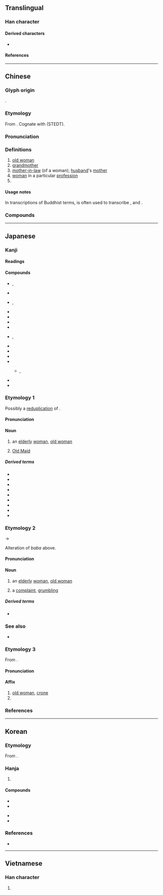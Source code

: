 {{character info}}
==Translingual==

===Han character===
{{Han char|rn=38|rad=女|as=08|sn=11|four=34404|canj=EEV|ids=⿱波女}}

====Derived characters====
* {{l|mul|[[嘙]], [[𫾀]], [[𪳪]], [[𡼃]], [[蔢]]}}

====References====
{{Han ref|kx=0264.060|dkj=06390|dj=0530.260|hdz=21061.110|uh=5A46}}

----

==Chinese==
{{zh-forms}}

===Glyph origin===
{{Han etym}}
{{Han compound|波|女|t2=woman|ls=psc|c1=p|c2=s}}.

===Etymology===
From {{inh|zh|sit-pro|*pʷa-n ~ *bʷa-n||grandmother}}. Cognate with {{cog|my|ဘွား||grandmother}} (STEDT).

===Pronunciation===
{{zh-pron
|m=pó
|m-s=po2
|c=po4,po4-2
|c-t=po3,po4
|g=po2
|h=pfs=phò;gd=po2
|j=pe1
|mb=bǒ̤
|md=bò̤
|mn=ml,jj,tw:pô/qz:pô͘
|mn-t=pua5/bo5
|w=3bu
|x=bo2
|mc=y
|oc=y
|cat=n
}}

===Definitions===
{{zh-hanzi}}

# [[old woman]]
# [[grandmother]]
# [[mother-in-law]] (of a woman); [[husband]]'s [[mother]]
# [[woman]] in a particular [[profession]]
# {{n-g|pejorative suffix for a woman}}

====Usage notes====
In transcriptions of Buddhist terms, {{ltc-l|婆}} is often used to transcribe {{cog|sa|ब}}, {{m|sa|भ}} and {{m|sa|व}}.

===Compounds===
{{zh-der|婆婆|麻婆|麻婆豆腐|事頭婆|衰婆|八婆|鬼婆|肥婆|外婆|老婆|公央婆|三姑六婆|乞婆|婆娘子|小老婆子|婆姨|偷婆娘|三婆|一片婆心|家主婆|媽祖婆|婆娑起舞|巫婆|後堯婆|兩公婆|床公床婆|主人婆|土地婆|孟婆|婆婆慢慢|丑婆子|優婆夷|嬸婆|姨婆|媒婆|婆那娑|婆老|婆子口舌|婆子|婆媳|婆媽|婆婆媽媽|婆娘|娘婆|姑婆芋|優婆塞|師婆|太婆|大腳婆娘|大嬸婆|夜叉婆|婆娑|伯婆|婆家|婆心|姑婆|娑婆|婆兒|娑婆世界|叔婆|公公婆婆|公婆|助產婆|三婆二婦|婆兒氣|坐婆|岐婆|神婆|湯婆|春夢婆|歹婆娘|毗婆尸佛|毘婆沙部|產婆術|穩婆|男人婆|活閃婆|攙扶婆|支婆|產婆|浪婆|接生婆|漁婆|毗舍婆佛|收生婆|牙婆|虎姑婆|虔婆|鼙婆|豬婆龍|跟婆|雞婆|風婆婆|蘋婆|綽板婆|道婆|管家婆||老虔婆|老子婆娑|虔婆勢|黃臉婆|黃婆|龜婆|養婆娘|賣婆|醫婆|老令婆|阿婆|老太婆|腳婆|黃道婆|頻婆|苦口婆心|婆羅|伯爺婆|妹仔大過主人婆}}

----

==Japanese==

===Kanji===
{{ja-kanji|grade=c|rs=女08}}

====Readings====
{{ja-readings
|goon=ば
|kanon=は
|toon=ほ
|kun=ばあ-, ばば-
}}

====Compounds====
{{der-top4|Compounds}}
* {{ja-r|婆%伽%婆|ば%が%ば}}, {{ja-r|婆%伽%婆|ば%ぎゃ%ば}}
* {{ja-r|婆%娑|ば%さ}}
* {{ja-r|婆%娑%羅|ば%さ%ら}}, {{ja-r|婆%娑%羅|ば%しゃ%ら}}
* {{ja-r|婆%婆%鰈|バ%バ%ガレイ}}
* {{ja-r|婆%羅%門|バ%ラ%モン|[[brahmin]]}}
* {{ja-r|悪%婆|あく%ば}}
* {{ja-r|産%婆|さん%ば}}
* {{ja-r|奪%衣%婆|だつ%え%ば|rom=-}}, {{ja-r|脱%衣%婆|だつ%え%ば}}
* {{ja-r|娑%婆|しゃ%ば}}
* {{ja-r|卒%塔%婆|そ%と%ば|[[stupa]]}}
* {{ja-r|薩%婆%訶|そ%わ%か|svāhā}}
* {{ja-r|転%婆|てん%ば}}
** {{ja-r|お転%婆|おてん%ば|rom=-}}, {{ja-r|御%転%婆|お%てん%ば}}
* {{ja-r|湯%湯%婆|ゆ%たん%ぽ|[[hot water bottle]]}}
* {{ja-r|老%婆|ろう%ば}}
{{der-bottom}}

===Etymology 1===
{{ja-kanjitab|yomi=k|ばば}}
Possibly a [[reduplication]] of {{m|ja|姥|tr=uba||[[old woman]]}}. {{rfv-etym|ja}}

====Pronunciation====
{{ja-pron|y=k|ばば|acc=1|acc_ref=DJR}}

====Noun====
{{ja-noun|ばば}}

# an [[elderly]] [[woman]], [[old woman]]
#: {{syn|ja|老女|tr1=rōjo|老婆|tr2=rōba}}
#: {{ant|ja|爺|tr=jiji}}
# {{lb|ja|sort=はは'|card games}} [[Old Maid]]

=====Derived terms=====
{{der-top3}}
* {{ja-r|お婆さん|おばあさん}}
* {{ja-r|悪%婆|あく%ばば}}
* {{ja-r|梅%干 婆|うめ%ぼし ばば}}
* {{ja-r|火%車 婆|か%しゃ ばば}}
* {{ja-r|鎌%婆|かま%ばば}}
* {{ja-r|子%取り婆|こ%とりばば}}
* {{ja-r|狸%婆|たぬき%ばば}}
* {{ja-r|猫%股 婆|ねこ%また ばば}}
* {{ja-r|灸の婆|やいと の ばば}}
{{der-bottom}}

===Etymology 2===
{{ja-kanjitab|yomi=i|ばばあ}}
{{IPAchar|/baba/}} → {{IPAchar|/babaː/}}

Alteration of ''baba'' above.

====Pronunciation====
{{ja-pron|y=i|ばばあ|acc=2|acc_ref=DJR}}

====Noun====
{{ja-noun|ばばあ}}

# an [[elderly]] [[woman]], [[old woman]]
#: {{ant|ja|爺|tr=jijī}}
# {{lb|ja|sort=ははあ'|colloquial}} a [[complaint]], [[grumbling]]
#: {{syn|ja|愚痴|tr=guchi}}

=====Derived terms=====
* {{ja-r|狸%婆|たぬき%ばばあ}}

===See also===
* {{ja-r|祖母|ばば|[[grandmother]]}}

===Etymology 3===
{{ja-kanjitab|ば|yomi=on}}
From {{der|ja|ltc|sort=は'|-}} {{ltc-l|婆}}.

====Pronunciation====
{{ja-pron|ば|y=on}}

====Affix====
{{ja-pos|affix|ば}}

# [[old woman]], [[crone]]
# {{n-g|Used in {{ncog|sa|-}} [[transliteration]]s}}

===References===
<references/>

----

==Korean==

===Etymology===
From {{der|ko|ltc|-}} {{ltc-l|婆}}. {{hanja-hunmong|파|pha|天倫#상31A}}

===Hanja===
{{ko-hanja-search}}
{{ko-hanja|할머니|파}}

# {{hanja form of|파|[[old woman]]}}

====Compounds====
{{der-top|Compounds}}
* {{ko-l|노파|老婆}}
* {{ko-l|탑파|塔婆}}
{{mid}}
* {{ko-l|사바|娑婆}}
* {{ko-l|[[바라문]]|婆羅門}}
{{der-bottom}}

===References===
* {{R:hanjadoc|2279}}

----

==Vietnamese==

===Han character===
{{vi-readings|reading=bà|rs=女08}}

# {{rfdef|vi|sort=女08}}
